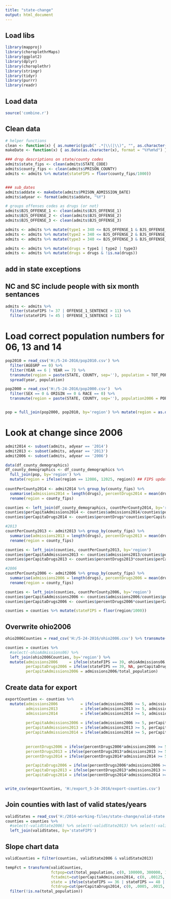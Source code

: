 ---
title: "state-change"
output: html_document
---

## Load libs
```{r, echo=FALSE, warning=FALSE}
library(mapproj)
library(choroplethrMaps)
library(ggplot2)
library(dplyr)
library(choroplethr)
library(stringr)
library(tidyr)
library(purrr)
library(readr)
```

## Load data
```{r}
source('combine.r')
```

## Clean data
```{r}
# helper functions
clean <- function(x) { as.numeric(gsub(" .*|\\(|\\)", "", as.character(x))) }
makeDate <- function(x) { as.Date(as.character(x), format = "%Y%m%d") } 

### drop descriptions on state/county codes
admits$state_fips <- clean(admits$STATE_CODE)
admits$county_fips <- clean(admits$PRISON_COUNTY)
admits <- admits %>% mutate(stateFIPS = floor(county_fips/1000))


### sub_dates 
admits$addate <- makeDate(admits$PRISON_ADMISSION_DATE)
admits$adyear <- format(admits$addate, "%Y")

# groups offenses codes as drugs (or not)
admits$BJS_OFFENSE_1 <- clean(admits$BJS_OFFENSE_1)
admits$BJS_OFFENSE_2 <- clean(admits$BJS_OFFENSE_2)
admits$BJS_OFFENSE_3 <- clean(admits$BJS_OFFENSE_3)

admits <- admits %>% mutate(type1 = 340 <= BJS_OFFENSE_1 & BJS_OFFENSE_1 <= 450)
admits <- admits %>% mutate(type2 = 340 <= BJS_OFFENSE_2 & BJS_OFFENSE_2 <= 450)
admits <- admits %>% mutate(type3 = 340 <= BJS_OFFENSE_3 & BJS_OFFENSE_3 <= 450)

admits <- admits %>% mutate(drugs = type1 | type2 | type3)
admits <- admits %>% mutate(drugs = drugs & !is.na(drugs))
```

## add in state exceptions

## NC and SC include people with six month sentances
```{r}
admits <- admits %>% 
  filter(stateFIPS != 37 | OFFENSE_1_SENTENCE > 11) %>%
  filter(stateFIPS != 45 | OFFENSE_1_SENTENCE > 11) 
```

# Load correct population numbers for 06, 13 and 14
```{r}
pop2010 = read_csv('H:/5-24-2016/pop2010.csv') %>% 
  filter(AGEGRP == 0) %>%
  filter(YEAR == 6 | YEAR == 7) %>%
  transmute(region = paste(STATE, COUNTY, sep=''), population = TOT_POP, year = paste('population', YEAR + 2007, sep='')) %>%
  spread(year, population)

pop2000 = read_csv('H:/5-24-2016/pop2000.csv')  %>%
  filter(SEX == 0 & ORIGIN == 0 & RACE == 0) %>%
  transmute(region = paste(STATE, COUNTY, sep=''), population2006 = POPESTIMATE2006)


pop = full_join(pop2000, pop2010, by='region') %>% mutate(region = as.double(region))
```

# Look at change since 2006
```{r}
admit2014 <- subset(admits, adyear == '2014')
admit2013 <- subset(admits, adyear == '2013')
admit2006 <- subset(admits, adyear == '2006')

data(df_county_demographics)
df_county_demographics <- df_county_demographics %>%
  full_join(pop, by='region') %>%
  mutate(region = ifelse(region == 12086, 12025, region)) ## FIPS updated in 90s; not changed in NCRP data
  
countPerCounty2014 <- admit2014 %>% group_by(county_fips) %>%
  summarise(admissions2014 = length(drugs), percentDrugs2014 = mean(drugs), state2014 = first(STATE_CODE), state_fips2014 = first(state_fips)) %>%
  rename(region = county_fips)

counties <- left_join(df_county_demographics, countPerCounty2014, by='region')
counties$perCapitaAdmissions2014 <- counties$admissions2014/counties$population2014
counties$perCapitaDrugs2014 <- counties$percentDrugs*counties$perCapitaAdmissions

#2013
countPerCounty2013 <- admit2013 %>% group_by(county_fips) %>%
  summarise(admissions2013 = length(drugs), percentDrugs2013 = mean(drugs), state2013 = first(STATE_CODE), state_fips2013 = first(state_fips)) %>%
  rename(region = county_fips)

counties <- left_join(counties, countPerCounty2013, by='region')
counties$perCapitaAdmissions2013 <- counties$admissions2013/counties$population2013
counties$perCapitaDrugs2013 <- counties$percentDrugs2013*counties$perCapitaAdmissions2013

#2006
countPerCounty2006 <- admit2006 %>% group_by(county_fips) %>%
  summarise(admissions2006 = length(drugs), percentDrugs2006 = mean(drugs), state2006 = first(STATE_CODE), state_fips2006 = first(state_fips)) %>%
  rename(region = county_fips)

counties <- left_join(counties, countPerCounty2006, by='region')
counties$perCapitaAdmissions2006 <- counties$admissions2006/counties$population2006
counties$perCapitaDrugs2006 <- counties$percentDrugs2006*counties$perCapitaAdmissions2006

counties = counties %>% mutate(stateFIPS = floor(region/1000))
```

## Overwrite ohio2006
```{r}
ohio2006Counties = read_csv('H:/5-24-2016/ohio2006.csv') %>% transmute(region = region, ohioAdmissions06 = ohioAdmissions06)

counties = counties %>% 
  #select(-ohioAdmissions06) %>% 
  left_join(ohio2006Counties, by='region') %>% 
  mutate(admissions2006     = ifelse(stateFIPS == 39, ohioAdmissions06, admissions2006),
         perCapitaDrugs2006 = ifelse(stateFIPS == 39, NA, perCapitaDrugs2006),
         perCapitaAdmissions2006 = admissions2006/total_population)
```

## Create data for export
```{r}
exportCounties <- counties %>% 
  mutate(admissions2006          = ifelse(admissions2006 >= 5, admissions2006, NA),
         admissions2013          = ifelse(admissions2013 >= 5, admissions2013, NA),
         admissions2014          = ifelse(admissions2014 >= 5, admissions2014, NA),
         
         perCapitaAdmissions2006 = ifelse(admissions2006 >= 5, perCapitaAdmissions2006, NA),
         perCapitaAdmissions2013 = ifelse(admissions2013 >= 5, perCapitaAdmissions2013, NA),
         perCapitaAdmissions2014 = ifelse(admissions2014 >= 5, perCapitaAdmissions2014, NA),
         
         
         percentDrugs2006 = ifelse(percentDrugs2006*admissions2006 >= 5, percentDrugs2006, NA),
         percentDrugs2013 = ifelse(percentDrugs2013*admissions2013 >= 5, percentDrugs2013, NA),
         percentDrugs2014 = ifelse(percentDrugs2014*admissions2014 >= 5, percentDrugs2014, NA),

         perCapitaDrugs2006 = ifelse(percentDrugs2006*admissions2006 >= 5, perCapitaDrugs2006, NA),
         perCapitaDrugs2013 = ifelse(percentDrugs2013*admissions2013 >= 5, perCapitaDrugs2013, NA),
         perCapitaDrugs2014 = ifelse(percentDrugs2014*admissions2014 >= 5, perCapitaDrugs2014, NA))


write_csv(exportCounties, 'H:/export_5-24-2016/export-counties.csv')
```

## Join counties with last of valid states/years
```{r}
validStates = read_csv('H:/2014-working-files/state-change/valid-state.csv')
counties = counties %>% 
  #select(-validState2006) %>% select(-validState2013) %>% select(-validState2014) %>% 
  left_join(validStates, by='stateFIPS')
```

## Slope chart data
```{r}
validCounties = filter(counties, validState2006 & validState2013)

tempFct = transform(validCounties, 
                    fctpop=cut(total_population, c(0, 100000, 300000, 10000000)), 
                    fctadmit=cut(perCapitaAdmissions2014, c(0, .00125, .0025, .1)), 
                    state = ifelse(stateFIPS == 36 | stateFIPS == 48 | stateFIPS == 6, state2014, 'other'), 
                    fctdrug=cut(perCapitaDrugs2014, c(0, .0005, .0015, .1))) %>% 
  filter(!is.na(total_population))
```
